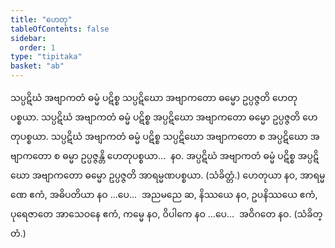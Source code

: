 ```yaml
---
title: "ဟေတု"
tableOfContents: false
sidebar:
  order: 1
type: "tipitaka"
basket: "ab"
---
```



<DynamicBreadcrumb />

<Division number="26">

<Paragraph number="1521">
သပ္ပဋိဃံ အဗျာကတံ ဓမ္မံ ပဋိစ္စ သပ္ပဋိဃော အဗျာကတော ဓမ္မော ဥပ္ပဇ္ဇတိ ဟေတုပစ္စယာ. သပ္ပဋိဃံ အဗျာကတံ ဓမ္မံ ပဋိစ္စ အပ္ပဋိဃော အဗျာကတော ဓမ္မော ဥပ္ပဇ္ဇတိ ဟေတုပစ္စယာ. သပ္ပဋိဃံ အဗျာကတံ ဓမ္မံ ပဋိစ္စ သပ္ပဋိဃော အဗျာကတော စ အပ္ပဋိဃော အဗျာကတော စ ဓမ္မာ ဥပ္ပဇ္ဇန္တိ ဟေတုပစ္စယာ…  နဝ.
</Paragraph>

<Paragraph number="1522">
အပ္ပဋိဃံ အဗျာကတံ ဓမ္မံ ပဋိစ္စ အပ္ပဋိဃော အဗျာကတော ဓမ္မော ဥပ္ပဇ္ဇတိ အာရမ္မဏပစ္စယာ. (သံခိတ္တံ.)
</Paragraph>

</Division>
<Division number="27">

<Paragraph number="1523">
ဟေတုယာ နဝ, အာရမ္မဏေ ဧကံ, အဓိပတိယာ နဝ …ပေ…  အညမညေ ဆ, နိဿယေ နဝ, ဥပနိဿယေ ဧကံ, ပုရေဇာတေ အာသေဝနေ ဧကံ, ကမ္မေ နဝ, ဝိပါကေ နဝ …ပေ…  အဝိဂတေ နဝ. (သံခိတ္တံ.)
</Paragraph>
</Division>